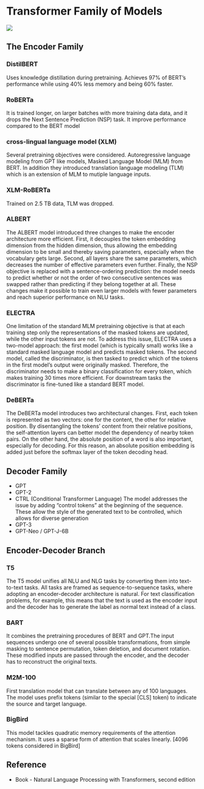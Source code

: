 
# Transformer Family of Models

![](/Images/transformer_models.png)

## The Encoder Family

### DistilBERT
Uses knowledge distillation during pretraining. Achieves 97% of BERT's performance while using 40% less memory and being 60% faster.


### RoBERTa
It is trained longer, on larger batches with more training data data, and it drops the Next Sentence Prediction (NSP) task. It improve performance compared to the BERT model

### cross-lingual language model (XLM)
Several pretraining objectives were considered. Autoregressive language modeling from GPT like models, Masked Language Model (MLM) from BERT. In addition they introduced translation language modeling (TLM) which is an extension of MLM to mutiple language inputs.

### XLM-RoBERTa
Trained on 2.5 TB data, TLM was dropped.

### ALBERT
The ALBERT model introduced three changes to make the encoder architecture more efficient. First, it decouples the token embedding dimension from the hidden dimension, thus allowing the embedding dimension to be small and thereby saving parameters, especially when the vocabulary gets large. Second, all layers share the same parameters, which decreases the number of effective parameters even further. Finally, the NSP objective is replaced with a sentence-ordering prediction: the model needs to predict whether or not the order of two consecutive sentences was swapped rather than predicting if they belong together at all. These changes make it possible to train even larger models with fewer parameters and reach superior performance on NLU tasks.

### ELECTRA
One limitation of the standard MLM pretraining objective is that at each training step only the representations of the masked tokens are updated, while the other input tokens are not. To address this issue, ELECTRA uses a two-model approach: the first model (which is typically small) works like a standard masked language model and predicts masked tokens. The second model, called the discriminator, is then tasked to predict which of the tokens in the first model’s output were originally masked. Therefore, the discriminator needs to make a binary classification for every token, which makes training 30 times more efficient. For downstream tasks the discriminator is fine-tuned like a standard BERT model.


### DeBERTa
The DeBERTa model introduces two architectural changes. First, each token is represented as two vectors: one for the content, the other for relative position. By disentangling the tokens’ content from their relative positions, the self-attention layers can better model the dependency of nearby token pairs. On the other hand, the absolute position of a word is also important, especially for decoding. For this reason, an absolute position embedding is added just before the softmax layer of the token decoding head.


## Decoder Family
* GPT
* GPT-2
* CTRL (Conditional Transformer Language) The model addresses the issue by adding "control tokens" at the beginning of the sequence. These allow the style of the generated text to be controlled, which allows for diverse generation
* GPT-3
* GPT-Neo / GPT-J-6B

## Encoder-Decoder Branch

### T5
The T5 model unifies all NLU and NLG tasks by converting them into text-to-text tasks. All tasks are framed as sequence-to-sequence tasks, where adopting an encoder-decoder architecture is natural. For text classification problems, for example, this means that the text is used as the encoder input and the decoder has to generate the label as normal text instead of a class.

### BART
It combines the pretraining procedures of BERT and GPT.The input sequences undergo one of several possible transformations, from simple masking to sentence permutation, token deletion, and document rotation. These modified inputs are passed through the encoder, and the decoder has to reconstruct the original texts.


### M2M-100
First translation model that can translate between any of 100 languages. The model uses prefix tokens (similar to the special [CLS] token) to indicate the source and target language.


### BigBird
This model tackles quadratic memory requirements of the attention mechanism. It uses a sparse form of attention that scales linearly. [4096 tokens considered in BigBird]

## Reference
* Book - Natural Language Processing with Transformers, second edition